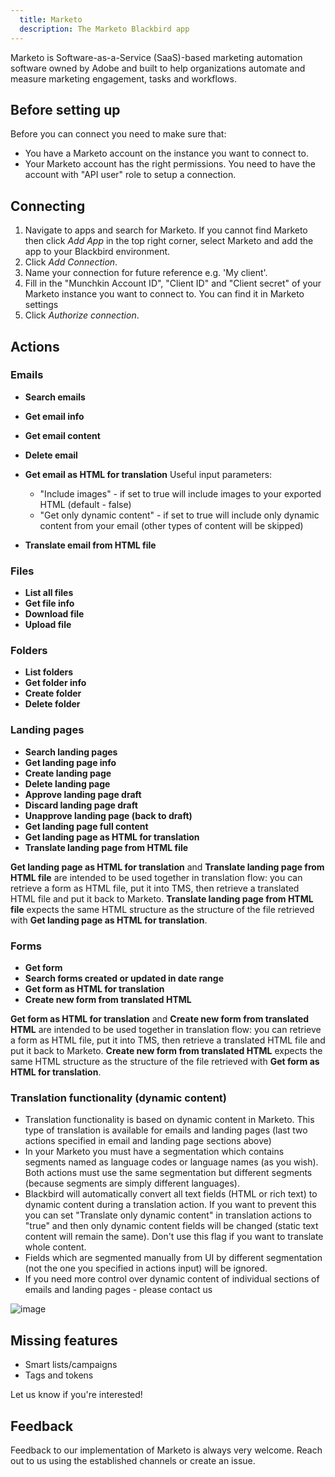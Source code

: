 ```yaml
---
  title: Marketo
  description: The Marketo Blackbird app
---
```


<LinkCard title="View on Github" target="_blank" href="https://github.com/bb-io/Marketo" icon="github" />


Marketo is Software-as-a-Service (SaaS)-based marketing automation software owned by Adobe and built to help organizations automate and measure marketing engagement, tasks and workflows.

## Before setting up

Before you can connect you need to make sure that:

- You have a Marketo account on the instance you want to connect to.
- Your Marketo account has the right permissions. You need to have the account with "API user" role to setup a connection.

## Connecting

1. Navigate to apps and search for Marketo. If you cannot find Marketo then click _Add App_ in the top right corner, select Marketo and add the app to your Blackbird environment.
2. Click _Add Connection_.
3. Name your connection for future reference e.g. 'My client'.
4. Fill in the "Munchkin Account ID", "Client ID" and "Client secret" of your Marketo instance you want to connect to. You can find it in Marketo settings
5. Click _Authorize connection_.

## Actions

### Emails

- **Search emails**
- **Get email info**
- **Get email content**
- **Delete email**
- **Get email as HTML for translation**
  Useful input parameters:
  * "Include images" - if set to true will include images to your exported HTML (default - false)
  * "Get only dynamic content" - if set to true will include only dynamic content from your email (other types of content will be skipped)
  
- **Translate email from HTML file**

### Files

- **List all files**
- **Get file info**
- **Download file**
- **Upload file**

### Folders

- **List folders**
- **Get folder info**
- **Create folder**
- **Delete folder**

### Landing pages

- **Search landing pages**
- **Get landing page info**
- **Create landing page**
- **Delete landing page**
- **Approve landing page draft**
- **Discard landing page draft**
- **Unapprove landing page (back to draft)**
- **Get landing page full content**
- **Get landing page as HTML for translation**
- **Translate landing page from HTML file**

**Get landing page as HTML for translation** and **Translate landing page from HTML file** are intended to be used together in translation flow: you can retrieve a form as HTML file, put it into TMS, then retrieve a translated HTML file and put it back to Marketo. **Translate landing page from HTML file** expects the same HTML structure as the structure of the file retrieved with **Get landing page as HTML for translation**.


### Forms

- **Get form**
- **Search forms created or updated in date range**
- **Get form as HTML for translation**
- **Create new form from translated HTML**

**Get form as HTML for translation** and **Create new form from translated HTML** are intended to be used together in translation flow: you can retrieve a form as HTML file, put it into TMS, then retrieve a translated HTML file and put it back to Marketo. **Create new form from translated HTML** expects the same HTML structure as the structure of the file retrieved with **Get form as HTML for translation**.

### Translation functionality (dynamic content)
- Translation functionality is based on dynamic content in Marketo. This type of translation is available for emails and landing pages (last two actions specified in email and landing page sections above)
- In your Marketo you must have a segmentation which contains segments named as language codes or language names (as you wish). Both actions must use the same segmentation but different segments (because segments are simply different languages).
- Blackbird will automatically convert all text fields (HTML or rich text) to dynamic content during a translation action. If you want to prevent this you can set "Translate only dynamic content" in translation actions to "true" and then only dynamic content fields will be changed (static text content will remain the same). Don't use this flag if you want to translate whole content.
- Fields which are segmented manually from UI by different segmentation (not the one you specified in actions input) will be ignored.
- If you need more control over dynamic content of individual sections of emails and landing pages - please contact us
  
![image](https://github.com/bb-io/Marketo/assets/127740895/ec77cf4a-9468-41b8-a5ee-3ca902183eeb)




## Missing features

- Smart lists/campaigns
- Tags and tokens

Let us know if you're interested!

## Feedback

Feedback to our implementation of Marketo is always very welcome. Reach out to us using the established channels or create an issue.

